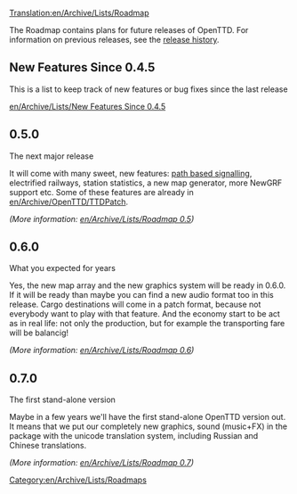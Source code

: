 [[Translation:en/Archive/Lists/Roadmap]]
[[Category:en/Archive/Lists/Roadmaps]]

The Roadmap contains plans for future releases of OpenTTD. For information on previous releases, see the [[en/Archive/OpenTTD/Main Page|release history]].

==New Features Since 0.4.5==

This is a list to keep track of new features or bug fixes since the last release

[[en/Archive/Lists/New Features Since 0.4.5]]

==0.5.0==
The next major release

It will come with many sweet, new features: [[en/Archive/Manual/Yet Another PBS Patch|path based signalling]], electrified railways, station statistics, a new map generator, more NewGRF support etc. Some of these features are already in [[en/Archive/OpenTTD/TTDPatch]].

''(More information: [[en/Archive/Lists/Roadmap 0.5]])''

==0.6.0==
What you expected for years

Yes, the new map array and the new graphics system will be ready in 0.6.0. If it will be ready than maybe you can find a new audio format too in this release. Cargo destinations will come in a patch format, because not everybody want to play with that feature. And the economy start to be act as in real life: not only the production, but for example the transporting fare will be balancig!

''(More information: [[en/Archive/Lists/Roadmap 0.6]])''

==0.7.0==
The first stand-alone version

Maybe in a few years we'll have the first stand-alone OpenTTD version out. It means that we put our completely new graphics, sound (music+FX) in the package with the unicode translation system, including Russian and Chinese translations.

''(More information: [[en/Archive/Lists/Roadmap 0.7]])''